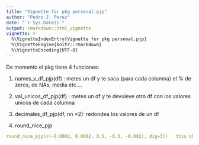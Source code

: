 ```yaml
---
title: "Vignette for pkg personal.pjp"
author: "Pedro J. Perez"
date: "`r Sys.Date()`"
output: rmarkdown::html_vignette
vignette: >
  %\VignetteIndexEntry{Vignette for pkg personal.pjp}
  %\VignetteEngine{knitr::rmarkdown}
  %\VignetteEncoding{UTF-8}
---
```



De momento el pkg tiene 4 funciones:

1) names_v_df_pjp(df) : metes un df y te saca (para cada columna) el % de zeros, de NAs, media etc....  

2) val_unicos_df_pjp(df) : metes un df y te devuleve otro df con los valores unicos de cada columna  

3) decimales_df_pjp(df, nn =2): redondea los valores de un df  

4) round_nice_pjp

``` yaml
round_nice_pjp(c(-0.0002, 0.0002, 0.5, -0.5, -0.002), dig=3))   this should return c("0.000", "0.000", "0.500", "-0.500", "-0.002")
```